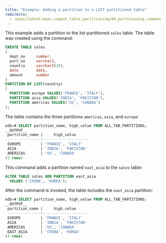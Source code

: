 ```yaml
---
title: "Example: Adding a partition to a LIST partitioned table"
redirects:
  - /epas/latest/epas_compat_table_partitioning/04_partitioning_commands_compatible_with_oracle_databases/02_alter_table_add_partition/01_example_adding_a_partition_to_a_list_partitioned_table/ #generated for docs/epas/reorg-role-use-case-mode
---
```


<div id="example_adding_a_partition_to_a_list_partitioned_table" class="registered_link"></div>

This example adds a partition to the list-partitioned `sales` table. The table was created using the command:

```sql
CREATE TABLE sales
(
  dept_no     number,
  part_no     varchar2,
  country     varchar2(20),
  date        date,
  amount      number
)
PARTITION BY LIST(country)
(
  PARTITION europe VALUES('FRANCE', 'ITALY'),
  PARTITION asia VALUES('INDIA', 'PAKISTAN'),
  PARTITION americas VALUES('US', 'CANADA')
);
```

The table contains the three partitions `americas`, `asia`, and `europe`:

```sql
edb=# SELECT partition_name, high_value FROM ALL_TAB_PARTITIONS;
__OUTPUT__
 partition_name |     high_value
----------------+---------------------
 EUROPE         | 'FRANCE', 'ITALY'
 ASIA           | 'INDIA', 'PAKISTAN'
 AMERICAS       | 'US', 'CANADA'
(3 rows)
```

This command adds a partition named `east_asia` to the `sales` table:

```sql
ALTER TABLE sales ADD PARTITION east_asia
  VALUES ('CHINA', 'KOREA');
```

After the command is invoked, the table includes the `east_asia` partition:

```sql
edb=# SELECT partition_name, high_value FROM ALL_TAB_PARTITIONS;
__OUTPUT__
 partition_name |     high_value
----------------+---------------------
 EUROPE         | 'FRANCE', 'ITALY'
 ASIA           | 'INDIA', 'PAKISTAN'
 AMERICAS       | 'US', 'CANADA'
 EAST_ASIA      | 'CHINA', 'KOREA'
(4 rows)
```
